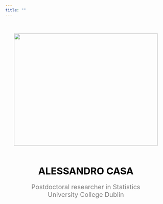 ```yaml
---
title: ""
---
```

<link rel="stylesheet" href="/path/to/folder/css/academicons.min.css"/>
<link rel="stylesheet" href="https://cdn.jsdelivr.net/gh/jpswalsh/academicons@1/css/academicons.min.css">
<link rel="stylesheet" href="https://cdnjs.cloudflare.com/ajax/libs/font-awesome/4.7.0/css/font-awesome.min.css">


<html>
  <head>
    <title>Center an Image using text align center</title>
    <style>
      .img-container {
        text-align: center;
      }
    </style>
  </head>
  <body>
    <div style="margin-top:50px;" class="img-container"> <!-- Block parent element -->
      <img src="images/ale.jpg" alt="" height="350" width="450"/>
    </div>
  </body>
</html>
<br>

<p style="color:black;text-align: center;font-size:30px;">
**ALESSANDRO CASA** 
</p>
<p style="padding; 0px; margin: -10px; color:grey; text-align: center;font-size:20px;"> 
Postdoctoral researcher in Statistics <br>
University College Dublin
</p>


<p style="padding; 0px; margin: 20px; text-align: center;">
    <a href="https://scholar.google.com/citations?user=r4IIGnoAAAAJ&hl=en"><i style="color:black;" class="ai ai-google-scholar-square ai-2x"></i></a>
    &emsp;
    <a href="https://github.com/AlessandroCasa"><i style="color:black;" class="fa fa-github fa-2x"></i></a>
    &emsp;
    <a href="https://twitter.com/ale___casa"><i style="color:black;" class="fa fa-twitter fa-2x"></i></a>
</p>





